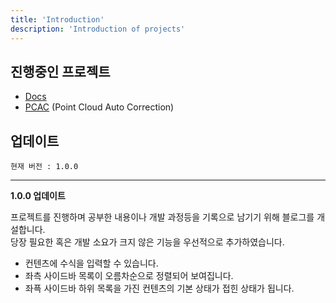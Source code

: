 ```yaml
---
title: 'Introduction'
description: 'Introduction of projects'
---
```


## 진행중인 프로젝트
* [Docs]('https://github.com/yeti-s/yeti-s.github.io')
* [PCAC]('https://github.com/yeti-s/PCAC) (Point Cloud Auto Correction)

## 업데이트
```현재 버전 : 1.0.0```

---
**1.0.0 업데이트**

프로젝트를 진행하며 공부한 내용이나 개발 과정등을 기록으로 남기기 위해 블로그를 개설합니다.  
당장 필요한 혹은 개발 소요가 크지 않은 기능을 우선적으로 추가하였습니다.

* 컨텐츠에 수식을 입력할 수 있습니다.
* 좌측 사이드바 목록이 오름차순으로 정렬되어 보여집니다.
* 좌픅 사이드바 하위 목록을 가진 컨텐츠의 기본 상태가 접힌 상태가 됩니다.
